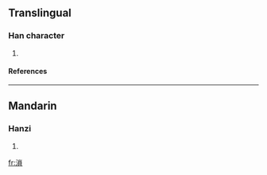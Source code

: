 ==Translingual==
===Han character===
{{Han char|rn=85|rad=水|as=10|sn=13|four=|canj=水火月金 (EFBC)}}
# {{defn|Han|sort=水10}}
====References====
{{Han ref|kx=0639.170|dkj=17927|hdz=31698.030|uh=6E91|ud=28305}}

----
==Mandarin==
===Hanzi===
{{cmn-hanzi|pin=[[suǒ]] (suo3)|wg=so<sup>3</sup>}}
# {{defn|Mandarin}}

[[fr:溑]]